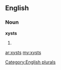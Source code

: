 ==English==

===Noun===
'''xysts'''

# {{plural of|[[xyst]]}}

[[Category:English plurals]]

[[ar:xysts]]
[[my:xysts]]